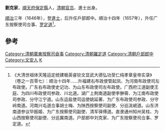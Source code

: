 '''劉克家'''，[[順天府|順天府]][[保定县_(北宋)|保定縣]]人，[[清朝|清朝]][[官员|官员]]、進士出身。

[[順治|順治]]三年（1646年），登[[進士|進士]]，后升任戶部郎中。順治十四年（1657年），升任广东按察使司佥事、[[罗定道|罗定道]]<ref>《大清世祖体天隆运定统建极英睿钦文显武大德弘功至仁纯孝章皇帝实录》（卷之一百零七）：顺治十四年……升福建右布政使管起凤、为河南布政使司左布政使。广东右布政使史记功、为山东布政使司左布政使。广西府江道副使王庭、为四川布政使司参政、川北道。湖广上荆南道副使李翀霄、为江南布政使司参政、分守江宁道。山东运盐使司运使姚延著、为广东布政使司参政、分守岭南道。河南兴屯道佥事胡士梅、为陕西按察使司副使、分巡洮岷道。山东济南道参议毕振姬、为广东按察使司副使、清军驿傅道。直隶通州知州吴柱、为山西按察使司副使、分巡冀南道。户部郎中刘克家、为广东按察使司佥事、罗定道。</ref>。

==參考==
{{reflist}}

{{顺治三年丙戌科殿试金榜}}
{{清朝官员小作品}}
[[Category:清朝廣東按察司僉事|Category:清朝廣東按察司僉事]]
[[Category:清朝羅定道|Category:清朝羅定道]]
[[Category:清朝戶部郎中|Category:清朝戶部郎中]]
[[Category:文安人|Category:文安人]]
[[Category:刘姓|K]]